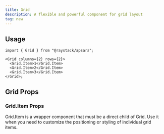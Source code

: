 ```yaml
---
title: Grid
description: A flexible and powerful component for grid layout
tag: new
---
```



<Demo data={playground} />

## Usage

```tsx
import { Grid } from "@raystack/apsara";

<Grid columns={2} rows={2}>
  <Grid.Item>1</Grid.Item>
  <Grid.Item>2</Grid.Item>
  <Grid.Item>3</Grid.Item>
</Grid>;
```

## Grid Props

<auto-type-table path="./props.ts" name="GridProps" />

### Grid.Item Props

Grid.Item is a wrapper component that must be a direct child of Grid. Use it when you need to customize the positioning or styling of individual grid items.

<auto-type-table path="./props.ts" name="GridItemProps" />
